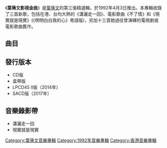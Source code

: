 {{Infobox album <!-- See Wikipedia:WikiProject_Albums -->
| name       = 葉蒨文影視金曲
| type       = [[精選輯|精選輯]]
| artist     = [[葉蒨文|葉蒨文]]
| cover      = 葉蒨文 葉蒨文影視金曲.jpg
| released   = 1992年4月3日
| recorded   = 1984年－1992年
| genre      = [[粵語流行音樂|粵語流行音樂]]、[[國語流行音樂|國語流行音樂]]
| length     = 61分8秒
| label      = [[華納唱片_(香港)|華納唱片]]
<!-- 未知參數 | number     = 16 -->
| producer   = [[鍾定一|鍾定一]]、[[葉蒨文|葉蒨文]]、[[黃栢高|黃栢高]]
| prev_title = [[瀟灑走一回|瀟灑走一回]]
| prev_year  = 1991 <!-- 10月28日 -->
| next_title = [[真心真意過一生|真心真意過一生]]
| next_year  = 1992 <!-- 8月21日 -->
}}
《'''葉蒨文影視金曲'''》是[[葉蒨文|葉蒨文]]的第三張精選輯，於1992年4月3日推出。本專輯收錄了三首新歌，包括在港、台均大熱的《瀟灑走一回》、電影歌曲《不了情》和《現實就是現實》(《明明白白我的心》粵語版)，另加十三首她過往曾演繹的電視劇或電影歌曲舊作。

==曲目==
{{Tracklist

| font_size = 90%
| total_length = 1:01:08

| extra_column = 首次收錄專輯

| title1         = 瀟灑走一回'''（新歌）'''
| music1         = [[陳大力|陳大力]]<br>[[陳秀男|陳秀男]]
| lyrics1        = [[陳樂融|陳樂融]]<br>[[王惠玲|王惠玲]]
| arranger1      = [[何國杰|Ricky Ho]]
| producer1      = [[何國杰|Ricky Ho]]
| longnote1      = '''第一主打'''<br>台灣電視劇《[[京城四少|京城四少]]》主題曲
| extra1         = [[瀟灑走一回|瀟灑走一回]]
| length1        = 4:09

| title2         = 不了情'''（新歌）'''
| music2         = [[王福齡|王福齡]]
| lyrics2        = [[陶秦|陶秦]]
| arranger2      = [[鮑比達|鮑比達]]
| producer2      = 陳秀男
| longnote2      = 電影《[[賭城大亨之新哥傳奇|賭城大亨之新哥傳奇]]》主題曲 原唱者 [[顧媚|顧媚]]
| extra2         = 葉蒨文影視金曲
| length2        = 4:05

| title3         = 現實就是現實'''（新歌）'''
| music3         = [[李宗盛|李宗盛]]
| lyrics3        = [[潘偉源|潘偉源]]
| arranger3      = [[袁卓繁|袁卓繁]]
| producer3      = 
| longnote3      = '''第二主打'''<br>無綫電視劇《[[我為錢狂|我為錢狂]]》插曲<br>改編自[[成龍|成龍]]與[[陳淑樺|陳淑樺]]合唱的《明明白白我的心 》
| extra3         = 葉蒨文影視金曲
| length3        = 4:08

| title4         = 春風秋雨
| music4         = 李宗盛
| lyrics4        = [[林振強|林振強]]
| arranger4      = 袁卓繁
| producer4      = [[鍾定一|鍾定一]]<br>[[葉蒨文|葉蒨文]]<br>[[黃栢高|黃栢高]]
| longnote4      = 電影《[[莎莎嘉嘉站起來|莎莎嘉嘉站起來]]》主題曲
| extra4         = [[關懷_(專輯)|關懷]]
| length4        = 3:51

| title5         = 焚心以火
| music5         = [[顧嘉輝|顧嘉輝]]<br>[[黃霑|黃霑]]
| lyrics5        = 黃霑
| arranger5      = 顧嘉輝
| producer5      = [[黃霑|黃霑]]
| longnote5      = 電影《[[秦俑|秦俑]]》主題曲
| extra5         = [[珍重|珍重]]
| length5        = 3:54

| title6         = 諾言
| music6         = [[童安格|童安格]]
| lyrics6        = 潘偉源
| arranger6      = 鮑比達
| producer6      = [[鍾定一|鍾定一]]<br>[[葉蒨文|葉蒨文]]<br>[[黃栢高|黃栢高]]
| longnote6      = 電影《[[祝福_(電影)|祝福]]》主題曲
| extra6         = [[珍重|珍重]]
| length6        = 3:11

| title7         = 最愛是我家
| music7         = [[鄭華娟|鄭華娟]]
| lyrics7        = 潘偉源
| arranger7      = [[鍾定一|鍾定一]]
| producer7      = [[鍾定一|鍾定一]]<br>[[葉蒨文|葉蒨文]]
| longnote7      = 無綫電視劇《[[愛情三角錯|愛情三角錯]]》主題曲
| extra7         = [[面對面_(葉蒨文專輯)|面對面]]
| length7        = 3:31

| title8         = 命運我操縱
| music8         = [[倫永亮|倫永亮]]
| lyrics8        = 林振強
| arranger8      = 倫永亮
| producer8      = [[鍾定一|鍾定一]]<br>[[葉蒨文|葉蒨文]]
| longnote8      = 電影《[[說謊的女人_(電影)|說謊的女人]]》主題曲
| extra8         = [[面對面_(葉蒨文專輯)|面對面]]
| length8        = 4:47

| title9         = 流金歲月
| music9         = [[周啟生|周啟生]]
| lyrics9        = 潘偉源
| arranger9      = 周啟生
| producer9      = [[鍾定一|鍾定一]]<br>[[葉蒨文|葉蒨文]]<br>[[黃栢高|黃栢高]]<br>[[林子祥|林子祥]]
| longnote9      = 電影《[[流金歲月_(電影)|流金歲月]]》主題曲
| extra9         = [[祝福經典十三首|祝福經典十三首]]
| length9        = 3:49

| title10        = 黎明不要來
| music10        = 黃霑
| lyrics10       = 黃霑
| arranger10     = [[戴樂民|戴樂民]]
| producer10     = [[鍾定一|鍾定一]]<br>[[葉蒨文|葉蒨文]]<br>[[黃栢高|黃栢高]]<br>[[林子祥|林子祥]]
| longnote10     = 電影《[[倩女幽魂_(1987年電影)|倩女幽魂]]》主題曲
| extra10        = [[祝福_(葉蒨文專輯)|祝福]]
| length10       = 3:07

| title11        = 為何
| music11        = [[陳志遠|陳志遠]]
| lyrics11       = 潘偉源
| arranger11     = 鮑比達
| producer11     = [[鍾定一|鍾定一]]<br>[[葉蒨文|葉蒨文]]<br>[[黃栢高|黃栢高]]<br>[[林子祥|林子祥]]
| longnote11     = 無綫電視劇《[[阿嬌正傳|阿嬌正傳]]》主題曲
| extra11        = [[甜言蜜語_(葉蒨文專輯)|甜言蜜語]]
| length11       = 3:46

| title12        = 躲也躲不了
| music12        = 黃霑
| lyrics12       = 黃霑
| arranger12     = [[Romeo_Diaz|Romeo Diaz]]
| producer12     = [[鍾定一|鍾定一]]<br>[[黃栢高|黃栢高]]<br>[[林子祥|林子祥]]
| longnote12     = 電影《[[刀馬旦_(電影)|刀馬旦]]》主題曲
| extra12        = [[Cha_Cha_Cha|Cha Cha Cha]]
| length12       = 2:33

| title13        = 迷惑
| music13        = [[林敏怡|林敏怡]]
| lyrics13       = [[林敏驄|林敏驄]]
| arranger13     = 林敏怡
| producer13     = [[梁榮駿|梁榮駿]]
| longnote13     = 電影《[[愛神一號|愛神一號]]》主題曲
| extra13        = [[長夜_My_Love_Goodnight|長夜 My Love Goodnight]]
| length13       = 4:32

| title14        = 只想擁有你
| music14        = 林敏怡
| lyrics14       = 林敏驄
| arranger14     = 林敏怡
| producer14     = [[梁榮駿|梁榮駿]]
| longnote14     = 電影《[[女人心|女人心]]》主題曲
| extra14        = [[長夜_My_Love_Goodnight|長夜 My Love Goodnight]]
| length14       = 4:32

| title15        = 晚風
| music15        = 黃霑
| lyrics15       = 黃霑
| arranger15     = Romeo Diaz
| producer15     = [[梁榮駿|梁榮駿]]
| longnote15     = 電影《[[上海之夜|上海之夜]]》主題曲
| extra15        = [[長夜_My_Love_Goodnight|長夜 My Love Goodnight]]
| length15       = 3:37

| title16        = 願死也為情
| music16        = 顧嘉輝
| lyrics16       = [[鄭國江|鄭國江]]
| arranger16     = 顧嘉輝
| producer16     = [[梁榮駿|梁榮駿]]
| longnote16     = 無綫電視劇《[[呂四娘_(電視劇)|呂四娘]]》主題曲
| extra16        = [[長夜_My_Love_Goodnight|長夜 My Love Goodnight]]
| length16       = 3:28
}}

==發行版本==
*CD版
*盒帶版
*LPCD45 II版（2014年）
*SACD版（2017年）

==音樂錄影帶==
*瀟灑走一回
*現實就是現實


{{葉蒨文}}

[[Category:葉蒨文音樂專輯|Category:葉蒨文音樂專輯]]
[[Category:1992年音樂專輯|Category:1992年音樂專輯]]
[[Category:香港音樂專輯|Category:香港音樂專輯]]